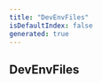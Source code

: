 ```yaml
---
title: "DevEnvFiles"
isDefaultIndex: false
generated: true
---
```



<!-- This file was generated from the CommandKit source. Do not modify. Instead, re-run the "docgen" script -->


## DevEnvFiles

<GenerationInfo sourceFile="packages/commandkit/src/cli/env.ts" sourceLine="24" packageName="commandkit" />



